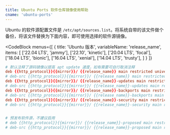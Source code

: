 ```yaml
---
title: Ubuntu Ports 软件仓库镜像使用帮助
cname: 'ubuntu-ports'
---
```


Ubuntu 的软件源配置文件是 `/etc/apt/sources.list`。将系统自带的该文件做个备份，将该文件替换为下面内容，即可使用选择的软件源镜像。

<CodeBlock
  menus={[
    {
      title: 'Ubuntu 版本',
      variableName: 'release_name',
      items: [
        ['22.04 LTS', 'jammy'],
        ['22.10', 'kinetic'],
        ['20.04 LTS', 'focal'],
        ['18.04 LTS', 'bionic'],
        ['16.04 LTS', 'xenial'],
        ['14.04 LTS', 'trusty'],
      ]
    }
  ]}
>

```conf
# 默认注释了源码镜像以提高 apt update 速度，如有需要可自行取消注释
deb {{http_protocol}}{{mirror}}/ {{release_name}} main restricted universe multiverse
# deb-src {{http_protocol}}{{mirror}}/ {{release_name}} main restricted universe multiverse
deb {{http_protocol}}{{mirror}}/ {{release_name}}-updates main restricted universe multiverse
# deb-src {{http_protocol}}{{mirror}}/ {{release_name}}-updates main restricted universe multiverse
deb {{http_protocol}}{{mirror}}/ {{release_name}}-backports main restricted universe multiverse
# deb-src {{http_protocol}}{{mirror}}/ {{release_name}}-backports main restricted universe multiverse
deb {{http_protocol}}{{mirror}}/ {{release_name}}-security main restricted universe multiverse
# deb-src {{http_protocol}}{{mirror}}/ {{release_name}}-security main restricted universe multiverse


# 预发布软件源，不建议启用
# deb {{http_protocol}}{{mirror}}/ {{release_name}}-proposed main restricted universe multiverse
# deb-src {{http_protocol}}{{mirror}}/ {{release_name}}-proposed main restricted universe multiverse
```

</CodeBlock>
